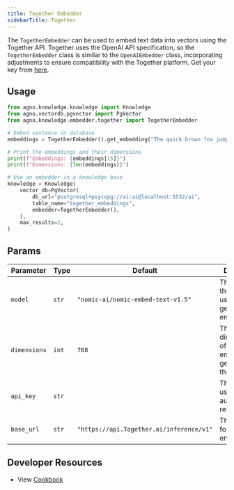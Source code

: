 ```yaml
---
title: Together Embedder
sidebarTitle: Together
---
```


The `TogetherEmbedder` can be used to embed text data into vectors using the Together API. Together uses the OpenAI API specification, so the `TogetherEmbedder` class is similar to the `OpenAIEmbedder` class, incorporating adjustments to ensure compatibility with the Together platform. Get your key from [here](https://api.together.xyz/settings/api-keys).

## Usage

```python cookbook/embedders/together_embedder.py
from agno.knowledge.knowledge import Knowledge
from agno.vectordb.pgvector import PgVector
from agno.knowledge.embedder.together import TogetherEmbedder

# Embed sentence in database
embeddings = TogetherEmbedder().get_embedding("The quick brown fox jumps over the lazy dog.")

# Print the embeddings and their dimensions
print(f"Embeddings: {embeddings[:5]}")
print(f"Dimensions: {len(embeddings)}")

# Use an embedder in a knowledge base
knowledge = Knowledge(
    vector_db=PgVector(
        db_url="postgresql+psycopg://ai:ai@localhost:5532/ai",
        table_name="together_embeddings",
        embedder=TogetherEmbedder(),
    ),
    max_results=2,
)
```

## Params

| Parameter    | Type  | Default                                  | Description                                                  |
| ------------ | ----- | ---------------------------------------- | ------------------------------------------------------------ |
| `model`      | `str` | `"nomic-ai/nomic-embed-text-v1.5"`       | The name of the model used for generating embeddings.        |
| `dimensions` | `int` | `768`                                    | The dimensionality of the embeddings generated by the model. |
| `api_key`    | `str` |                                          | The API key used for authenticating requests.                |
| `base_url`   | `str` | `"https://api.Together.ai/inference/v1"` | The base URL for the API endpoint.                           |

## Developer Resources
- View [Cookbook](https://github.com/agno-agi/agno/tree/main/cookbook/knowledge/embedders/together_embedder.py)
